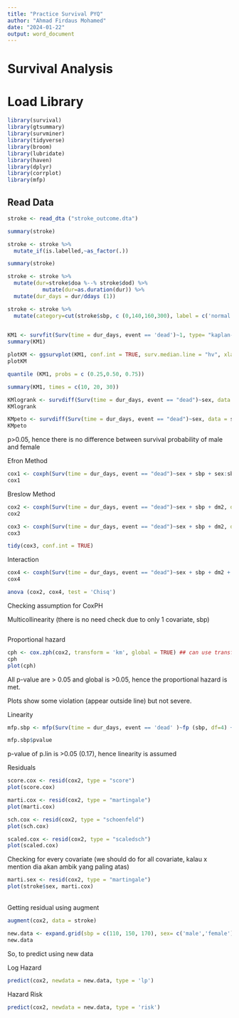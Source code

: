 ```yaml
---
title: "Practice Survival PYQ"
author: "Ahmad Firdaus Mohamed"
date: "2024-01-22"
output: word_document
---
```


# Survival Analysis

# Load Library

```r
library(survival)
library(gtsummary)
library(survminer)
library(tidyverse)
library(broom)
library(lubridate)
library(haven)
library(dplyr)
library(corrplot)
library(mfp)
```

## Read Data

```r
stroke <- read_dta ("stroke_outcome.dta")
```

```r
summary(stroke)
```

```r
stroke <- stroke %>%
  mutate_if(is.labelled,~as_factor(.))
```

```r
summary(stroke)
```

```r
stroke <- stroke %>%
  mutate(dur=stroke$doa %--% stroke$dod) %>%
           mutate(dur=as.duration(dur)) %>%
  mutate(dur_days = dur/ddays (1))

```

```r
stroke <- stroke %>% 
  mutate(category=cut(stroke$sbp, c (0,140,160,300), label = c('normal', 'hpt1','hpt2')))
  
```

```r
KM1 <- survfit(Surv(time = dur_days, event == 'dead')~1, type= "kaplan-meier", data = stroke)
summary(KM1)
```

```r
plotKM <- ggsurvplot(KM1, conf.int = TRUE, surv.median.line = "hv", xlab="days") ##surv.median.line = "hv", xlab("Days"), ylab= "survival probability", break.time.by = 20, risk.table =T)
plotKM
```

```r
quantile (KM1, probs = c (0.25,0.50, 0.75))
```

```r
summary(KM1, times = c(10, 20, 30))
```

```r
KMlogrank <- survdiff(Surv(time = dur_days, event == "dead")~sex, data = stroke, rho = 0)
KMlogrank
```

```r
KMpeto <- survdiff(Surv(time = dur_days, event == "dead")~sex, data = stroke, rho = 1)
KMpeto
```

p\>0.05, hence there is no difference between survival probability of male and female

Efron Method

```r
cox1 <- coxph(Surv(time = dur_days, event == "dead")~sex + sbp + sex:sbp, data = stroke)
cox1
```

Breslow Method

```r
cox2 <- coxph(Surv(time = dur_days, event == "dead")~sex + sbp + dm2, data = stroke, method = 'breslow')
cox2
```

```r
cox3 <- coxph(Surv(time = dur_days, event == "dead")~sex + sbp + dm2, data = stroke, method = 'breslow')
cox3
```

```r
tidy(cox3, conf.int = TRUE)
```

Interaction

```r
cox4 <- coxph(Surv(time = dur_days, event == "dead")~sex + sbp + dm2 + sex:dm2, data = stroke, method = 'breslow')
cox4
```

```r
anova (cox2, cox4, test = 'Chisq')
```

Checking assumption for CoxPH

Multicollinearity (there is no need check due to only 1 covariate, sbp)

```r

```

Proportional hazard

```r
cph <- cox.zph(cox2, transform = 'km', global = TRUE) ## can use transform=identity / log/km
cph
plot(cph)
```

All p-value are \> 0.05 and global is \>0.05, hence the proportional hazard is met.

Plots show some violation (appear outside line) but not severe.

Linearity

```r
mfp.sbp <- mfp(Surv(time = dur_days, event == 'dead' )~fp (sbp, df=4) + sex + dm2 + dm2, family = cox, data = stroke, verbose = TRUE)
```

```r
mfp.sbp$pvalue
```

p-value of p.lin is \>0.05 (0.17), hence linearity is assumed

Residuals

```r
score.cox <- resid(cox2, type = "score")
plot(score.cox)
```

```r
marti.cox <- resid(cox2, type = "martingale")
plot(marti.cox)
```

```r
sch.cox <- resid(cox2, type = "schoenfeld")
plot(sch.cox)
```

```r
scaled.cox <- resid(cox2, type = "scaledsch")
plot(scaled.cox)
```

Checking for every covariate (we should do for all covariate, kalau x mention dia akan ambik yang paling atas)

```r
marti.sex <- resid(cox2, type = "martingale")
plot(stroke$sex, marti.cox)
```

\
Getting residual using augment

```r
augment(cox2, data = stroke)
```

```r
new.data <- expand.grid(sbp = c(110, 150, 170), sex= c('male','female'), dm2 = c ('yes','no'))
new.data
```

So, to predict using new data

Log Hazard

```r
predict(cox2, newdata = new.data, type = 'lp')
```

Hazard Risk

```r
predict(cox2, newdata = new.data, type = 'risk')
```
